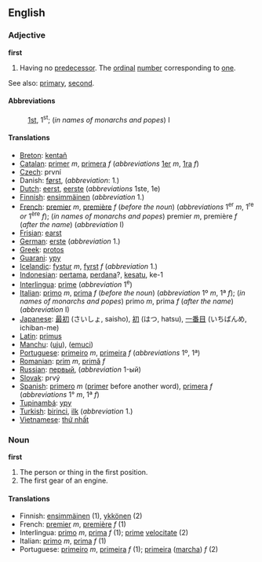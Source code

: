 ==English==

===Adjective===
'''first'''

# Having no [[predecessor]]. The [[ordinal]] [[number]] corresponding to [[one]].

See also: [[primary]], [[second]].

====Abbreviations====
:[[1st]], 1<sup>st</sup>; (''in names of monarchs and popes'') I

====Translations====

*[[Breton]]: [[kentañ]]
*[[Catalan]]: [[primer]] ''m'', [[primera]] ''f'' (''abbreviations'' [[1er]] ''m'', [[1ra]] ''f'')
*[[Czech]]: první
*Danish: [[først]], (''abbreviation'': 1.)
*[[Dutch]]: [[eerst]], [[eerste]] (''abbreviations'' 1ste, 1e)
*[[Finnish]]: [[ensimmäinen]] (''abbreviation'' 1.)
*[[French]]: [[premier]] ''m'', [[première]] ''f'' (''before the noun'') (''abbreviations'' 1<sup>er</sup> ''m'', 1<sup>re</sup> ''or'' 1<sup>ère</sup> ''f''); (''in names of monarchs and popes'') premier ''m'', première ''f'' (''after the name'') (''abbreviation'' I)
*[[Frisian]]: [[earst]]
*[[German]]: [[erste]] (''abbreviation'' 1.)
*[[Greek]]: [[protos]]
*[[Guarani]]: [[ypy]]
*[[Icelandic]]: [[fystur]] ''m'', [[fyrst]] ''f'' (''abbreviation'' 1.)
*[[Indonesian]]: [[pertama]], [[perdana]]?, [[kesatu]], ke-1
*[[Interlingua]]: [[prime]] (''abbreviation'' 1<sup>e</sup>)
*[[Italian]]: [[primo]] ''m'', [[prima]] ''f'' (''before the noun'') (''abbreviation'' 1º ''m'', 1ª ''f''); (''in names of monarchs and popes'') primo ''m'', prima ''f'' (''after the name'') (''abbreviation'' I)
*[[Japanese]]: [[最初]] (さいしょ, saisho), [[初]] (はつ, hatsu), [[一番目]] (いちばんめ, ichiban-me)
*[[Latin]]: [[primus]]
*[[Manchu]]: ([[uju]]), ([[emuci]])
*[[Portuguese]]: [[primeiro]] ''m'', [[primeira]] ''f'' (''abbreviations'' 1º, 1ª)
*[[Romanian]]: [[prim]] ''m'', [[primă]] ''f''
*[[Russian]]: [[первый]], (''abbreviation'' 1-ый)
*[[Slovak]]:  prvý
*[[Spanish]]: [[primero]] ''m'' ([[primer]] before another word), [[primera]] ''f'' (''abbreviations'' 1° ''m'', 1ª ''f'')
*[[Tupinambá]]: [[ypy]]
*[[Turkish]]: [[birinci]], [[ilk]] (''abbreviation'' 1.)
*[[Vietnamese]]: [[thứ nhất]]

===Noun===
'''first'''
#The person or thing in the first position.
#The first gear of an engine.

====Translations====

*Finnish: [[ensimmäinen]] (1), [[ykkönen]] (2)
*French: [[premier]] ''m'', [[première]] ''f'' (1)
*Interlingua: [[primo]] ''m'', [[prima]] ''f'' (1); [[prime]] [[velocitate]] (2)
*Italian: [[primo]] ''m'', [[prima]] ''f'' (1)
*Portuguese: [[primeiro]] ''m'', [[primeira]] ''f'' (1); [[primeira]] ([[marcha]]) ''f'' (2)